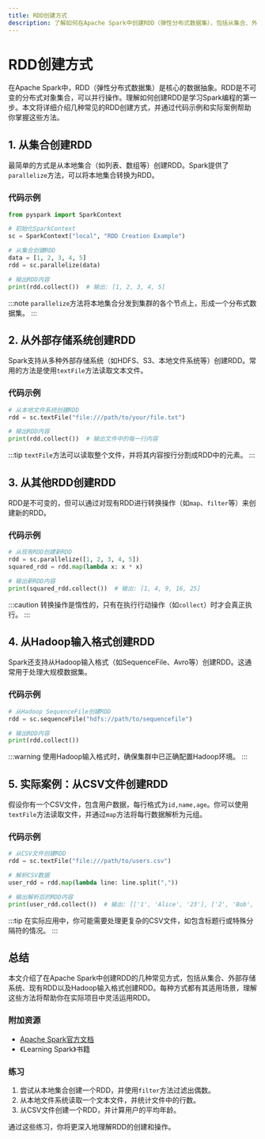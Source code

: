 ```yaml
---
title: RDD创建方式
description: 了解如何在Apache Spark中创建RDD（弹性分布式数据集），包括从集合、外部存储系统等多种方式。
---
```


# RDD创建方式

在Apache Spark中，RDD（弹性分布式数据集）是核心的数据抽象。RDD是不可变的分布式对象集合，可以并行操作。理解如何创建RDD是学习Spark编程的第一步。本文将详细介绍几种常见的RDD创建方式，并通过代码示例和实际案例帮助你掌握这些方法。

## 1. 从集合创建RDD

最简单的方式是从本地集合（如列表、数组等）创建RDD。Spark提供了`parallelize`方法，可以将本地集合转换为RDD。

### 代码示例

```python
from pyspark import SparkContext

# 初始化SparkContext
sc = SparkContext("local", "RDD Creation Example")

# 从集合创建RDD
data = [1, 2, 3, 4, 5]
rdd = sc.parallelize(data)

# 输出RDD内容
print(rdd.collect())  # 输出: [1, 2, 3, 4, 5]
```

:::note
`parallelize`方法将本地集合分发到集群的各个节点上，形成一个分布式数据集。
:::

## 2. 从外部存储系统创建RDD

Spark支持从多种外部存储系统（如HDFS、S3、本地文件系统等）创建RDD。常用的方法是使用`textFile`方法读取文本文件。

### 代码示例

```python
# 从本地文件系统创建RDD
rdd = sc.textFile("file:///path/to/your/file.txt")

# 输出RDD内容
print(rdd.collect())  # 输出文件中的每一行内容
```

:::tip
`textFile`方法可以读取整个文件，并将其内容按行分割成RDD中的元素。
:::

## 3. 从其他RDD创建RDD

RDD是不可变的，但可以通过对现有RDD进行转换操作（如`map`、`filter`等）来创建新的RDD。

### 代码示例

```python
# 从现有RDD创建新RDD
rdd = sc.parallelize([1, 2, 3, 4, 5])
squared_rdd = rdd.map(lambda x: x * x)

# 输出新RDD内容
print(squared_rdd.collect())  # 输出: [1, 4, 9, 16, 25]
```

:::caution
转换操作是惰性的，只有在执行行动操作（如`collect`）时才会真正执行。
:::

## 4. 从Hadoop输入格式创建RDD

Spark还支持从Hadoop输入格式（如SequenceFile、Avro等）创建RDD。这通常用于处理大规模数据集。

### 代码示例

```python
# 从Hadoop SequenceFile创建RDD
rdd = sc.sequenceFile("hdfs://path/to/sequencefile")

# 输出RDD内容
print(rdd.collect())
```

:::warning
使用Hadoop输入格式时，确保集群中已正确配置Hadoop环境。
:::

## 5. 实际案例：从CSV文件创建RDD

假设你有一个CSV文件，包含用户数据，每行格式为`id,name,age`。你可以使用`textFile`方法读取文件，并通过`map`方法将每行数据解析为元组。

### 代码示例

```python
# 从CSV文件创建RDD
rdd = sc.textFile("file:///path/to/users.csv")

# 解析CSV数据
user_rdd = rdd.map(lambda line: line.split(","))

# 输出解析后的RDD内容
print(user_rdd.collect())  # 输出: [['1', 'Alice', '23'], ['2', 'Bob', '30'], ...]
```

:::tip
在实际应用中，你可能需要处理更复杂的CSV文件，如包含标题行或特殊分隔符的情况。
:::

## 总结

本文介绍了在Apache Spark中创建RDD的几种常见方式，包括从集合、外部存储系统、现有RDD以及Hadoop输入格式创建RDD。每种方式都有其适用场景，理解这些方法将帮助你在实际项目中灵活运用RDD。

### 附加资源

- [Apache Spark官方文档](https://spark.apache.org/docs/latest/rdd-programming-guide.html)
- 《Learning Spark》书籍

### 练习

1. 尝试从本地集合创建一个RDD，并使用`filter`方法过滤出偶数。
2. 从本地文件系统读取一个文本文件，并统计文件中的行数。
3. 从CSV文件创建一个RDD，并计算用户的平均年龄。

通过这些练习，你将更深入地理解RDD的创建和操作。